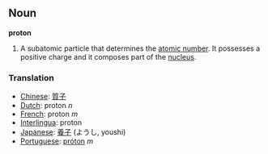 ==Noun==
'''proton'''
#A subatomic particle that determines the [[atomic number]].  It possesses a positive charge and it composes part of the [[nucleus]].
=== Translation ===
*[[Chinese]]: [[質子]]
*[[Dutch]]: proton ''n''
*[[French]]: proton ''m''
*[[Interlingua]]: proton
*[[Japanese]]: [[養子]] (ようし, youshi)
*[[Portuguese]]: [[próton]] ''m''